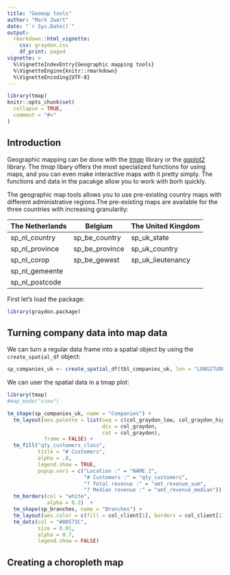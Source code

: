 ```yaml
---
title: "Geomap tools"
author: "Mark Zwart"
date: "`r Sys.Date()`"
output: 
  rmarkdown::html_vignette:
    css: graydon.css
    df_print: paged
vignette: >
  %\VignetteIndexEntry{Geographic mapping tools}
  %\VignetteEngine{knitr::rmarkdown}
  %\VignetteEncoding{UTF-8}
---
```


```r
library(tmap)
knitr::opts_chunk$set(
  collapse = TRUE,
  comment = "#>"
)
```

## Introduction

Geographic mapping can be done with the _[tmap](https://cran.r-project.org/web/packages/tmap/vignettes/tmap-getstarted.html)_ library or the _[ggplot2](http://zevross.com/blog/2014/07/16/mapping-in-r-using-the-ggplot2-package/)_ library. The _tmap_ libary offers the most specialized functions for using maps, and you can even make interactive maps with it pretty simply. The functions and data in the pacakge allow you to work with borh quickly. 

The geographic map tools allows you to use pre-existing country maps with different administrative regions.The pre-existing maps are available for the three countries with increasing granularity: 

| The Netherlands | Belgium         | The United Kingdom | 
| ----            | ----            | ----               | 
| sp_nl_country   | sp_be_country   | sp_uk_state        |
| sp_nl_province  | sp_be_province  | sp_uk_country      |
| sp_nl_corop     | sp_be_gewest    | sp_uk_lieutenancy  |
| sp_nl_gemeente  |                 |                    |
| sp_nl_postcode  |                 |                    |

First let's load the package:
```r
library(graydon.package)
```

## Turning company data into map data

We can turn a regular data frame into a spatial object by using the `create_spatial_df` object:
```r
sp_companies_uk <- create_spatial_df(tbl_companies_uk, lon = "LONGITUDE_RA", lat = "LATITUDE_RA")
```

We can user the spatial data in a tmap plot:
```r
library(tmap)
#map_mode("view")

tm_shape(sp_companies_uk, name = "Companies") +
  tm_layout(aes.palette = list(seq = c(col_graydon_low, col_graydon_high), 
                               div = col_graydon, 
                               cat = col_graydon), 
            frame = FALSE) +
  tm_fill("qty_customers_class", 
          title = "# Customers",
          alpha = .8,
          legend.show = TRUE,
          popup.vars = c("Location :" = "NAME_2",
                         "# Customers :" = "qty_customers",
                         "? Total revenue :" = "amt_revenue_sum",
                         "? Median revenue :" = "amt_revenue_median"))  +
  tm_borders(col = "white",
             alpha = 0.2)  +
  tm_shape(sp_branches, name = "Branches") +
  tm_layout(aes.color = c(fill = col_client[1], borders = col_client[1], symbols = col_client[1])) +
  tm_dots(col = "#00573C",
          size = 0.01,
          alpha = 0.7,
          legend.show = FALSE)
```


## Creating a choropleth map

```r

```
